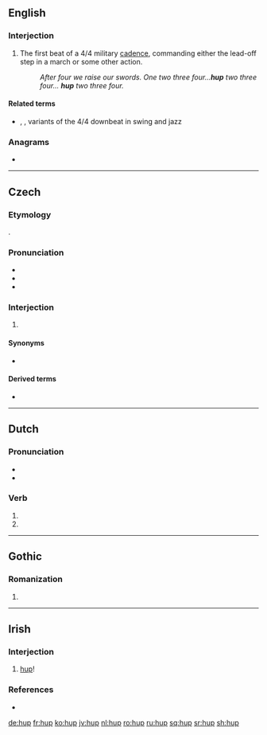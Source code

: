==English==

===Interjection===
{{en-interj|head=hup!}}

# The first beat of a 4/4 military [[cadence]], commanding either the lead-off step in a march or some other action.
#: ''After four we raise our swords. One two three four...'''hup''' two three four... '''hup''' two three four.''

====Related terms====
* {{sense|beat}} {{l|en|hep}}, {{l|en|hip}}, variants of the 4/4 downbeat in swing and jazz

===Anagrams===
* {{l|en|UHP}}

----

==Czech==

===Etymology===
{{onomatopoeic|lang=cs}}.

===Pronunciation===
* {{IPA|/ɦup/|lang=cs}}
* {{rhymes|up|lang=cs}}
* {{homophones|hub|lang=cs}}

===Interjection===
{{cs-interjection}}

# {{non-gloss definition|Interjection describing a quick, jumping movement}}

====Synonyms====
* {{l|cs|hop}}

====Derived terms====
* {{l|cs|hupsnout}}

----

==Dutch==

===Pronunciation===
* {{audio|Nl-hup.ogg|Audio|lang=nl}}
* {{rhymes|up|lang=nl}}

===Verb===
{{nl-verb-form}}

# {{nl-verb form of|p=1|n=sg|t=pres|m=ind|huppen}}
# {{nl-verb form of|m=imp|huppen}}


----

==Gothic==

===Romanization===
{{got-rom}}

# {{got-romanization of|𐌷𐌿𐍀}}

----

==Irish==

===Interjection===
{{head|ga|interjection|head=hup!}}

# [[#English|hup]]!

===References===
* {{R:ga:Ó Dónaill}}

[[de:hup]]
[[fr:hup]]
[[ko:hup]]
[[jv:hup]]
[[nl:hup]]
[[ro:hup]]
[[ru:hup]]
[[sq:hup]]
[[sr:hup]]
[[sh:hup]]